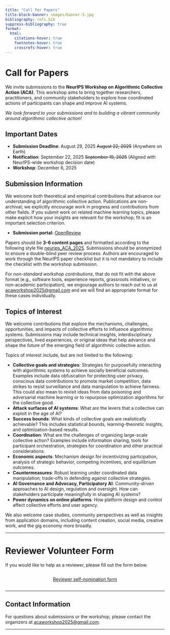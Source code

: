 ```yaml
---
title: "Call for Papers"
title-block-banner: images/banner-5.jpg
bibliography: refs.bib
suppress-bibliography: true
format:
  html:
    citations-hover: true
    footnotes-hover: true
    crossrefs-hover: true
---
```



# Call for Papers

We invite submissions to the **NeurIPS Workshop on Algorithmic Collective Action (ACA)**. This workshop aims to bring together researchers, practitioners, and community stakeholders to explore how coordinated actions of participants can shape and improve AI systems.

*We look forward to your submissions and to building a vibrant community around algorithmic collective action!* 


## Important Dates

- **Submission Deadline**: August 29, 2025 ~~August 22, 2025~~ (Anywhere on Earth)
- **Notification**: September 22, 2025 ~~September 19, 2025~~ (Aligned with NeurIPS-wide workshop decision date)
- **Workshop**: December 6, 2025

## Submission Information

We welcome both theoretical and empirical contributions that advance our understanding of algorithmic collective action. Publications are non-archival; we explicitly encourage work in progress and contributions from other fields. If you submit work on related machine learning topics, please make explicit how your insights are relevant for the workshop; fit is an important selection criterion.

- **Submission portal:** [OpenReview](https://openreview.net/group?id=NeurIPS.cc/2025/Workshop/ACA#tab-your-consoles)

Papers should be **3-6 content pages** and formatted according to the following style file [neurips_ACA_2025](https://drive.google.com/file/d/1D0x1Tl4bQUTiY3Y9BDyUnz2qlI2MeEkZ/view?usp=drive_link). Submissions should be anonymized to ensure a double-blind peer review process. Authors are encouraged to work through the NeurIPS paper checklist but it is not mandatory to include the checklist with the workshop submission. 

For *non-standard workshop contributions*, that do not fit with the above format (e.g., software tools, experience reports, grassroots initiatives, or non-academic participation), we engourage authors to reach out to us at [acaworkshop2025@gmail.com](mailto:acaworkshop2025@gmail.com) and we will find an appropriate format for these cases individually.

## Topics of Interest

We welcome contributions that explore the mechanisms, challenges, opportunities, and impacts of collective efforts to influence algorithmic systems. Submissions may include technical insights, interdisciplinary perspectives, lived experiences, or original ideas that help advance and shape the future of the emerging field of algorithmic collective action.

Topics of interest include, but are not limited to the following:

- **Collective goals and strategies**: Strategies for purposefully interacting with algorithmic systems to achieve socially beneficial outcomes. Examples include data obfuscation for protecting user privacy, conscious data contributions to promote market competition, data strikes to resist surveillance and data manipulation to achieve fairness. This could also mean to revisit ideas from data poisoning and adversarial machine learning or to repurpose optimization algorithms for the collective good.
- **Attack surfaces of AI systems**: What are the levers that a collective can exploit in the age of AI? 
- **Success bounds**: What kinds of collective goals are realistically achievable? This includes statistical bounds, learning-theoretic insights, and optimization-based results.
- **Coordination**: What are the challenges of organizing large-scale collective action? Examples include information sharing, tools for participant orchestration, strategies for coordination and other practical considerations.
- **Economic aspects**: Mechanism design for incentivizing participation, analysis of strategic behavior, competing incentives, and equilibrium outcomes.
- **Countermeasures**: Robust learning under coordinated data manipulation; trade-offs in defending against collective strategies.
- **AI Governance and Advocacy, Participatory AI**: Community-driven approaches to AI design, regulation and oversight. How can stakeholders participate meaningfully in shaping AI systems?
- **Power dynamics on online platforms**: How platform design and control affect collective efforts and user agency.

We also welcome case studies, community perspectives as well as insights from application domains, including content creation, social media, creative work, and the gig economy more broadly. 

---

# Reviewer Volunteer Form

If you would like to help as a reviewer, please fill out the form below.  

<div style="text-align: center; margin-top: 2em; margin-bottom: 2em;">
  <a href="https://forms.gle/oXT3pzQAkzvuzgVq6" target="_blank" class="reviewer-form-btn">Reviewer self-nomination form</a>
</div>

---

## Contact Information

For questions about submissions or the workshop, please contact the organizers at [acaworkshop2025@gmail.com](mailto:acaworkshop2025@gmail.com).

---

